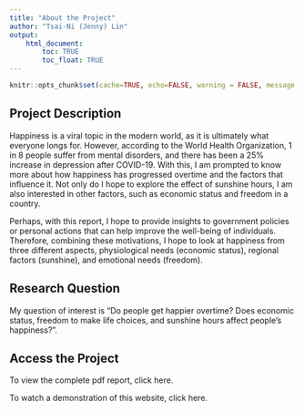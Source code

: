 ```yaml
---
title: "About the Project"
author: "Tsai-Ni (Jenny) Lin"
output: 
    html_document:
        toc: TRUE
        toc_float: TRUE
---
```



```r
knitr::opts_chunk$set(cache=TRUE, echo=FALSE, warning = FALSE, message = FALSE)
```



## Project Description 

Happiness is a viral topic in the modern world, as it is ultimately what everyone longs for. However, according to the World Health Organization, 1 in 8 people suffer from mental disorders, and there has been a 25% increase in depression after COVID-19. With this, I am prompted to know more about how happiness has progressed overtime and the factors that influence it. Not only do I hope to explore the effect of sunshine hours, I am also interested in other factors, such as economic status and freedom in a country.


Perhaps, with this report, I hope to provide insights to government policies or personal actions that can help improve the well-being of individuals. Therefore, combining these motivations, I hope to look at happiness from three different aspects, physiological needs (economic status), regional factors (sunshine), and emotional needs (freedom). 


## Research Question 

My question of interest is "Do people get happier overtime? Does economic status, freedom to make life choices, and sunshine hours affect people's happiness?".


## Access the Project 

To view the complete pdf report, click here.

To watch a demonstration of this website, click here.

